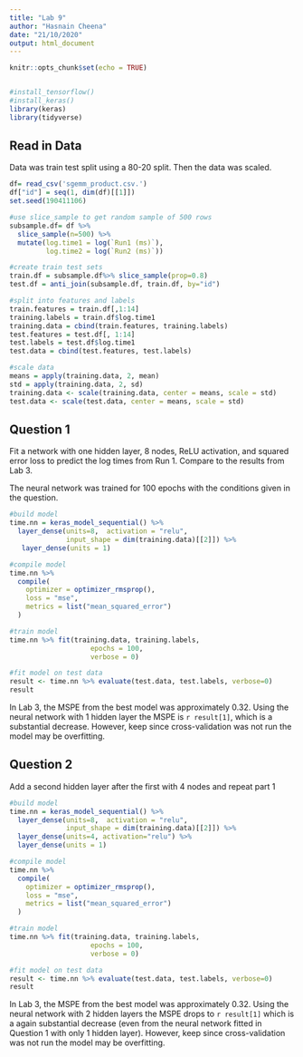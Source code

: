 ```yaml
---
title: "Lab 9"
author: "Hasnain Cheena"
date: "21/10/2020"
output: html_document
---
```


```r
knitr::opts_chunk$set(echo = TRUE)


#install_tensorflow()
#install_keras()
library(keras)
library(tidyverse)
```

## Read in Data

Data was train test split using a 80-20 split. Then the data was scaled. 
```r
df= read_csv('sgemm_product.csv.')
df["id"] = seq(1, dim(df)[[1]])
set.seed(190411106)

#use slice_sample to get random sample of 500 rows
subsample.df= df %>%
  slice_sample(n=500) %>%
  mutate(log.time1 = log(`Run1 (ms)`),
         log.time2 = log(`Run2 (ms)`))

#create train test sets
train.df = subsample.df%>% slice_sample(prop=0.8)
test.df = anti_join(subsample.df, train.df, by="id")

#split into features and labels
train.features = train.df[,1:14]
training.labels = train.df$log.time1
training.data = cbind(train.features, training.labels)
test.features = test.df[, 1:14]
test.labels = test.df$log.time1
test.data = cbind(test.features, test.labels)

#scale data
means = apply(training.data, 2, mean)
std = apply(training.data, 2, sd)
training.data <- scale(training.data, center = means, scale = std)
test.data <- scale(test.data, center = means, scale = std)
```

## Question 1
Fit a network with one hidden layer, 8 nodes, ReLU activation, and squared error loss to predict the log times from Run 1.  Compare to the results from Lab 3.

The neural network was trained for 100 epochs with the conditions given in the question.

```r


#build model
time.nn = keras_model_sequential() %>%
  layer_dense(units=8,  activation = "relu",
              input_shape = dim(training.data)[[2]]) %>%
   layer_dense(units = 1)

#compile model
time.nn %>%
  compile(
    optimizer = optimizer_rmsprop(),
    loss = "mse",
    metrics = list("mean_squared_error")
  )

#train model
time.nn %>% fit(training.data, training.labels,
                    epochs = 100,
                    verbose = 0)

#fit model on test data
result <- time.nn %>% evaluate(test.data, test.labels, verbose=0)
result
```
In Lab 3, the MSPE from the best model was approximately 0.32. Using the neural network with 1 hidden layer the MSPE is `r result[1]`, which is a substantial decrease. However, keep since cross-validation was not run the model may be overfitting. 

## Question 2
Add a second hidden layer after the first with 4 nodes and repeat part 1


```r
#build model
time.nn = keras_model_sequential() %>%
  layer_dense(units=8,  activation = "relu",
              input_shape = dim(training.data)[[2]]) %>%
  layer_dense(units=4, activation="relu") %>%
  layer_dense(units = 1)

#compile model
time.nn %>%
  compile(
    optimizer = optimizer_rmsprop(),
    loss = "mse",
    metrics = list("mean_squared_error")
  )

#train model
time.nn %>% fit(training.data, training.labels,
                    epochs = 100,
                    verbose = 0)

#fit model on test data
result <- time.nn %>% evaluate(test.data, test.labels, verbose=0)
result
```

In Lab 3, the MSPE from the best model was approximately 0.32. Using the neural network with 2 hidden layers the MSPE drops to `r result[1]` which is a again substantial decrease (even from the neural network fitted in Question 1 with only 1 hidden layer). However, keep since cross-validation was not run the model may be overfitting. 
